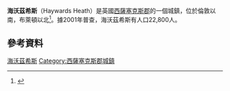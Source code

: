 {{Infobox UK place
 | official_name=Haywards Heath
 | label_position = left
 | country=英格蘭
 | civil_parish=Haywards Heath
 | region=東南英格蘭
 | shire_county=[[西薩塞克斯郡|西薩塞克斯郡]]
 | static_image=[[Image:Haywards_Heath_Town_Hall.jpg|240px]]
 | static_image_caption=
 | area_footnotes=<ref name="WSCC2001">{{cite web|url=http://www.westsussex.gov.uk/communityandliving/census2001/pop_parish_summary.pdf|title=2001 Census: West Sussex – Population by Parish|publisher=West Sussex County Council|accessdate=7 April 2009|deadurl=yes|archiveurl=https://web.archive.org/web/20110608075926/http://www.westsussex.gov.uk/communityandliving/census2001/pop_parish_summary.pdf|archivedate=2011年6月8日}}</ref>
 | area_total_km2 =9.75
 | population = 22,800
 | population_ref = <ref name="WSCC2001"/>（[[2001年英國人口普查|2001年普查]]）
 | os_grid_reference=TQ335245
 | longitude=-0.0979
 | latitude=51.0048
 | post_town=HAYWARDS HEATH
 | postcode_area=RH
 | postcode_district=RH16, RH17
 | dial_code=01444
 | london_distance_mi = 34
 | london_distance = [[Boxing_the_compass|N]]
 | website=[http://www.haywardsheath.gov.uk Haywards Heath Town Council]
 }}
'''海沃茲希斯'''（Haywards Heath）是英國[[西薩塞克斯郡|西薩塞克斯郡]]的一個城鎮，位於倫敦以南{{convert|36|mi|km|0}}，布萊頓以北{{convert|14|mi|km|0}}<ref name="commute">{{cite web| url= http://www.westsussex.info/haywards-heath.shtml| title= Haywards Heath| website= westsussex.info| accessdate= May 24, 2013| archive-date= 2016-03-04| archive-url= https://web.archive.org/web/20160304051427/http://www.westsussex.info/haywards-heath.shtml| dead-url= no}}</ref>。據2001年普查，海沃茲希斯有人口22,800人。

== 參考資料 ==
{{reflist}}

{{DEFAULTSORT:Haywards Heath}}
[[Category:海沃茲希斯|]]
[[Category:西薩塞克斯郡城鎮|Category:西薩塞克斯郡城鎮]]